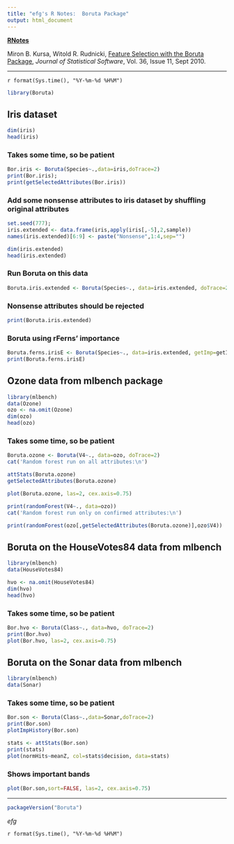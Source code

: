 ```yaml
---
title: "efg's R Notes:  Boruta Package"
output: html_document
---
```


**[RNotes](../../index.html)**     

Miron B. Kursa, Witold R. Rudnicki,  [Feature Selection with the Boruta Package](http://www.jstatsoft.org/v36/i11/), *Journal of Statistical Software*, Vol. 36, Issue 11, Sept 2010.

*****   

`r format(Sys.time(), "%Y-%m-%d %H%M")`

```r
library(Boruta)
```

## Iris dataset

```r
dim(iris)
head(iris)
```

### Takes some time, so be patient

```r
Bor.iris <- Boruta(Species~.,data=iris,doTrace=2)
print(Bor.iris);
print(getSelectedAttributes(Bor.iris))
```

### Add some nonsense attributes to iris dataset by shuffling original attributes

```r
set.seed(777);
iris.extended <- data.frame(iris,apply(iris[,-5],2,sample))
names(iris.extended)[6:9] <- paste("Nonsense",1:4,sep="")

dim(iris.extended)
head(iris.extended)
```

### Run Boruta on this data

```r
Boruta.iris.extended <- Boruta(Species~., data=iris.extended, doTrace=2)
```

### Nonsense attributes should be rejected

```r
print(Boruta.iris.extended)
```

### Boruta using rFerns' importance

```r
Boruta.ferns.irisE <- Boruta(Species~., data=iris.extended, getImp=getImpFerns)
print(Boruta.ferns.irisE)
```

## Ozone data from mlbench package

```r
library(mlbench)
data(Ozone)
ozo <- na.omit(Ozone)
dim(ozo)
head(ozo)
```

### Takes some time, so be patient

```r
Boruta.ozone <- Boruta(V4~., data=ozo, doTrace=2)
cat('Random forest run on all attributes:\n')

attStats(Boruta.ozone)
getSelectedAttributes(Boruta.ozone)

plot(Boruta.ozone, las=2, cex.axis=0.75)

print(randomForest(V4~., data=ozo))
cat('Random forest run only on confirmed attributes:\n')

print(randomForest(ozo[,getSelectedAttributes(Boruta.ozone)],ozo$V4))
```

## Boruta on the HouseVotes84 data from mlbench

```r
library(mlbench)
data(HouseVotes84)

hvo <- na.omit(HouseVotes84)
dim(hvo)
head(hvo)
```

### Takes some time, so be patient

```r
Bor.hvo <- Boruta(Class~., data=hvo, doTrace=2)
print(Bor.hvo)
plot(Bor.hvo, las=2, cex.axis=0.75)
```

## Boruta on the Sonar data from mlbench

```r
library(mlbench)
data(Sonar)
```

### Takes some time, so be patient

```r
Bor.son <- Boruta(Class~.,data=Sonar,doTrace=2)
print(Bor.son)
plotImpHistory(Bor.son)

stats <- attStats(Bor.son)
print(stats)
plot(normHits~meanZ, col=stats$decision, data=stats)
```

### Shows important bands

```r
plot(Bor.son,sort=FALSE, las=2, cex.axis=0.75)
```

*****  

```r
packageVersion("Boruta")
```

*efg*

`r format(Sys.time(), "%Y-%m-%d %H%M")`
                                                     
